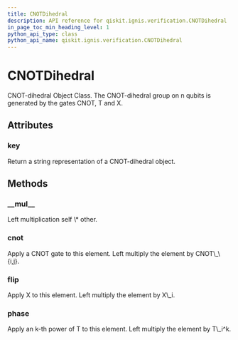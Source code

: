 ```yaml
---
title: CNOTDihedral
description: API reference for qiskit.ignis.verification.CNOTDihedral
in_page_toc_min_heading_level: 1
python_api_type: class
python_api_name: qiskit.ignis.verification.CNOTDihedral
---
```


# CNOTDihedral

<Class id="qiskit.ignis.verification.CNOTDihedral" github="https://github.com/qiskit-community/qiskit-ignis/tree/stable/0.3/qiskit/ignis/verification/randomized_benchmarking/dihedral.py" signature="CNOTDihedral(n_qubits)">
  CNOT-dihedral Object Class. The CNOT-dihedral group on n qubits is generated by the gates CNOT, T and X.

  ## Attributes

  ### key

  <Attribute id="qiskit.ignis.verification.CNOTDihedral.key" name="key">
    Return a string representation of a CNOT-dihedral object.
  </Attribute>

  ## Methods

  ### \_\_mul\_\_

  <Function id="qiskit.ignis.verification.CNOTDihedral.__mul__" name="__mul__" signature="CNOTDihedral.__mul__(other)">
    Left multiplication self \* other.
  </Function>

  ### cnot

  <Function id="qiskit.ignis.verification.CNOTDihedral.cnot" name="cnot" signature="CNOTDihedral.cnot(i, j)">
    Apply a CNOT gate to this element. Left multiply the element by CNOT\_\{i,j}.
  </Function>

  ### flip

  <Function id="qiskit.ignis.verification.CNOTDihedral.flip" name="flip" signature="CNOTDihedral.flip(i)">
    Apply X to this element. Left multiply the element by X\_i.
  </Function>

  ### phase

  <Function id="qiskit.ignis.verification.CNOTDihedral.phase" name="phase" signature="CNOTDihedral.phase(k, i)">
    Apply an k-th power of T to this element. Left multiply the element by T\_i^k.
  </Function>
</Class>


